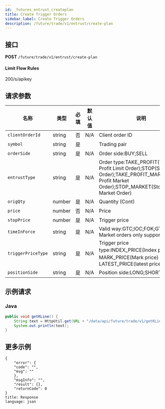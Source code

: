 ```yaml
---
id: _futures_entrust_createplan
title: Create Trigger Orders
sidebar_label: Create Trigger Orders
description: /future/trade/v1/entrust/create-plan
---
```


## 接口

**POST** `/future/trade/v1/entrust/create-plan`

#### **Limit Flow Rules**

200/s/apikey

## 请求参数

| 名称 | 类型 | 必填 | 默认值 | 说明 | 范围 |
| --- | --- | --- | --- | --- | --- |
| `clientOrderId` | string | 否 | N/A | Client order ID |  |
| `symbol` | string | 是 |  | Trading pair |  |
| `orderSide` | string | 是 | N/A | Order side:BUY;SELL | BUY;SELL |
| `entrustType` | string | 是 | N/A | Order type:TAKE_PROFIT(Take Profit Limit Order);STOP(Stop Limit Order);TAKE_PROFIT_MARKET(Take Profit Market Order);STOP_MARKET(Stop Loss Market Order) | TAKE_PROFIT;STOP;TAKE_PROFIT_MARKET;STOP_MARKET |
| `origQty` | number | 是 | N/A | Quantity (Cont) |  |
| `price` | number | 否 | N/A | Price |  |
| `stopPrice` | number | 是 | N/A | Trigger price |  |
| `timeInForce` | string | 是 | N/A | Valid way:GTC;IOC;FOK;GTX, Market orders only support IOC | GTC;IOC;FOK;GTX |
| `triggerPriceType` | string | 是 | N/A | Trigger price type:INDEX_PRICE(Index price)；MARK_PRICE(Mark price)；LATEST_PRICE(latest price) | INDEX_PRICE;MARK_PRICE;LATEST_PRICE |
| `positionSide` | string | 是 | N/A | Position side:LONG;SHORT | LONG;SHORT |

## 示例请求

### Java

```java
public void getKLine() {
	String text = HttpUtil.get(URL + "/data/api/future/trade/v1/getKLine?market=btc_usdt&type=1min&since=0");
	System.out.println(text);
}
```

## 更多示例

```
{
    "error": {
    "code": "",
    "msg": ""
    },
    "msgInfo": "",
    "result": {},
    "returnCode": 0
}
title: Response
language: json
```
